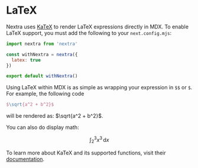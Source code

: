 <MathJaxContext>

# LaTeX

Nextra uses [KaTeX](https://katex.org/) to render LaTeX expressions directly in
MDX. To enable LaTeX support, you must add the following to your
`next.config.mjs`:

```js filename="next.config.mjs"
import nextra from 'nextra'

const withNextra = nextra({
  latex: true
})

export default withNextra()
```

Using LaTeX within MDX is as simple as wrapping your expression in `$$` or `$`.
For example, the following code

```latex
$\sqrt{a^2 + b^2}$
```

will be rendered as: $\sqrt{a^2 + b^2}$.

You can also do display math:
```math
\int_2^3x^3\,\mathrm{d}x
```

To learn more about KaTeX and its supported functions, visit their
[documentation](https://katex.org/docs/supported.html).

</MathJaxContext>